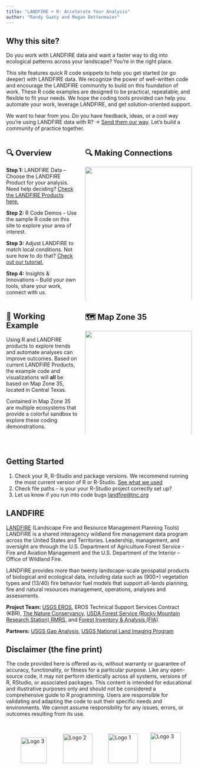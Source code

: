 ```yaml
---
title: "LANDFIRE + R: Accelerate Your Analysis"
author: "Randy Swaty and Megan Dettenmaier"
---
```


## Why this site?

Do you work with LANDFIRE data and want a faster way to dig into ecological patterns across your landscape? You’re in the right place.

This site features quick R code snippets to help you get started (or go deeper) with LANDFIRE data. We recognize the power of well-written code and encourage the LANDFIRE community to build on this foundation of work. These R code examples are designed to be practical, repeatable, and flexible to fit your needs. We hope the coding tools provided can help you automate your work, leverage LANDFIRE, and get solution-oriented support.

We want to hear from you. Do you have feedback, ideas, or a cool way you’re using LANDFIRE data with R? -> [Send them our way](mailto:landfire@tnc.org){target="blank"}. Let’s build a community of practice together.


::: {.columns}

::: {.column width="40%"}
## 🔍 Overview

**Step 1:** LANDFIRE Data – Choose the LANDFIRE Product for your analysis. 
Need help deciding? [Check the LANDFIRE Products here.](https://landfire-tnc.github.io/LANDFIRE_101/1_what-is-landfire.html){target="blank"}  

**Step 2:** R Code Demos – Use the sample R code on this site to explore your area of interest.

**Step 3:** Adjust LANDFIRE to match local conditions.
Not sure how to do that? [Check out our tutorial.](https://conservationgateway.org/ConservationPractices/FireLandscapes/LANDFIRE/Documents/ModifyingLF_DataGuide_V1.pdf){target="blank"}   

**Step 4:** Insights & Innovations – Build your own tools, share your work, connect with us.

:::

::: {.column width="60%"}
## 🔍 Making Connections
![](assets/connect.png){fig-alt="4 boxes LANDFIRE Data, R code toolkit (you are here), Tinker around, Insights and Innovations." width="100%"}
::: 

:::


::: {.columns}

::: {.column width="40%"}
## 🔧 Working Example

Using R and LANDFIRE products to explore trends and automate analyses can improve outcomes. Based on current LANDFIRE Products, the example code and visualizations will **all** be based on Map Zone 35, located in Central Texas.

Contained in Map Zone 35 are multiple ecosystems that provide a colorful sandbox to explore these coding demonstrations.

:::

::: {.column width="60%"}
## 🗺 Map Zone 35
![](assets/mz35.jpg){fig-alt="A map of LANDFIRE Map Zone 35, which is a large circular area in central Texas." width="100%"}


:::

:::




<br>

## Getting Started


1. Check your R, R-Studio and package versions. We recommend running the most current version of R or R-Studio. [See what we used](about.qmd){target="blank"} 
2. Check file paths - is your your R-Studio project correctly set up?
3. Let us know if you run into code bugs [landfire@tnc.org](mailto:landfire@tnc.org){target="blank"}


## LANDFIRE

[LANDFIRE](https://landfire.gov){target="blank"} (Landscape Fire and Resource Management Planning Tools) LANDFIRE is a shared interagency wildland fire management data program across the United States and Territories. Leadership, management, and oversight are through the U.S. Department of Agriculture Forest Service - Fire and Aviation Management and the U.S. Department of the Interior – Office of Wildland Fire. 

LANDFIRE provides more than twenty landscape-scale geospatial products of biological and ecological data, including data such as (900+) vegetation types and (13/40) fire behavior fuel models that support all-lands planning, fire and natural resources management, operations, analyses and assessments.   

**Project Team:** [USGS EROS](https://www.usgs.gov/centers/eros){target="blank"}, EROS Technical Support Services Contract (KBR), [The Nature Conservancy](https://www.nature.org/en-us/){target="blank"}, [USDA Forest Service (Rocky Mountain Research Station) RMRS](https://research.fs.usda.gov/rmrs){target="blank"}, and [Forest Inventory & Analysis (FIA)](https://research.fs.usda.gov/programs/fia){target="blank"} 

**Partners:** [USGS Gap Analysis](https://www.usgs.gov/programs/gap-analysis-project){target="blank"}, [USGS National Land Imaging Program](https://www.usgs.gov/programs/national-land-imaging-program){target="blank"} 


## Disclaimer (the fine print)

The code provided here is offered as-is, without warranty or guarantee of accuracy, functionality, or fitness for a particular purpose. Like any open-source code, it may not perform identically across all systems, versions of R, RStudio, or associated packages. This content is intended for educational and illustrative purposes only and should not be considered a comprehensive guide to R programming. Users are responsible for validating and adapting the code to suit their specific needs and environments. We cannot assume responsibility for any issues, errors, or outcomes resulting from its use.

::: {.logo-row style="display: flex; justify-content: space-around; align-items: center; margin-top: 2em;"}

<img src="assets/usda.png" alt="Logo 3" style="height: 70px; margin: 0 20px;"/>
<img src="assets/usfs.png" alt="Logo 2" style="height: 80px; margin: 0 20px;" />
<img src="assets/doi.png" alt="Logo 1" style="height: 80px; margin: 0 20px;" />
<img src="assets/LANDFIRE.png" alt="Logo 3" style="height: 83px; margin: 0 10px;"/>
:::

